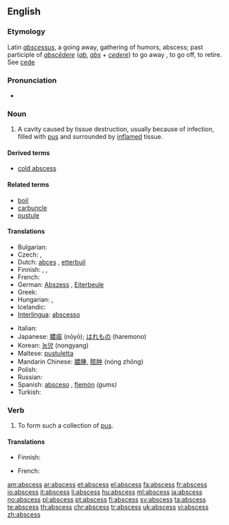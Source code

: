 ==English==
{{wikipedia}}

===Etymology===
Latin ''[[abscessus]]'', a going away, gathering of humors, abscess; past participle of ''[[abscedere|abscēdere]]'' (''[[ab]]'', ''[[abs]]'' + ''[[cedere]]'') to go away , to go off, to retire. See [[cede]]

===Pronunciation===
* {{audio|en-uk-abscess.ogg|Audio (UK)}}

===Noun===
{{en-noun|abscess|es}}

# {{pathology}} A cavity caused by tissue destruction, usually because of infection, filled with [[pus]] and surrounded by [[inflame|inflamed]] tissue.

====Derived terms====
* [[cold abscess]]

====Related terms====
* [[boil]] <!-- near synonym -->
* [[carbuncle]] <!-- near synonym -->
* [[pustule]] <!-- near synonym -->

====Translations====
{{trans-top|cavity filled with pus}}
* Bulgarian: {{t|bg|абсцес, цирей|sc=Cyrl}}
* Czech: {{t+|cs|absces|m}}, {{t-|cs|hnisavý vřed|m}}
* Dutch: [[abces]] {{n}}, [[etterbuil]] {{m}}
* Finnish: {{t+|fi|paise}}, {{t-|fi|märkäpesäke}}, {{t+|fi|absessi}}
* French: {{t+|fr|abcès|m}}
* German: [[Abszess]] {{m}}, [[Eiterbeule]] {{f}}
* Greek: {{t+|el|απόστημα|n|sc=Grek}}
* Hungarian: {{t+|hu|tályog}}, {{t|hu|kelés}}
* Icelandic: {{t+|is|kýli|n}}
* [[Interlingua]]: [[abscesso]]
{{trans-mid}}
* Italian: {{t-|it|ascesso|m}}
* Japanese: [[膿瘍]] (nōyō); [[はれもの]] (haremono)
* Korean: [[농양]] (nongyang)
* Maltese: [[pustuletta]]
* Mandarin Chinese: [[膿腫]], [[脓肿]] (nóng zhǒng)
* Polish: {{t-|pl|ropień|m}}
* Russian: {{t+|ru|гнойничок|m|tr=gnojničók|sc=Cyrl}}
* Spanish: [[absceso]] {{m}}, [[flemón]] {{m}} ''(gums)''
* Turkish: {{t+|tr|apse}}
{{trans-bottom}}

===Verb===
{{en-verb|abscess|es}}

# {{intransitive}} To form such a collection of [[pus]].

====Translations====
{{trans-top|to form an abscess}}
* Finnish: {{t-|fi|märkiä}}
{{trans-mid}}
* French: {{t+|fr|abcéder}}
{{trans-bottom}}

[[am:abscess]]
[[ar:abscess]]
[[et:abscess]]
[[el:abscess]]
[[fa:abscess]]
[[fr:abscess]]
[[io:abscess]]
[[it:abscess]]
[[li:abscess]]
[[hu:abscess]]
[[ml:abscess]]
[[ja:abscess]]
[[no:abscess]]
[[pl:abscess]]
[[pt:abscess]]
[[fi:abscess]]
[[sv:abscess]]
[[ta:abscess]]
[[te:abscess]]
[[th:abscess]]
[[chr:abscess]]
[[tr:abscess]]
[[uk:abscess]]
[[vi:abscess]]
[[zh:abscess]]